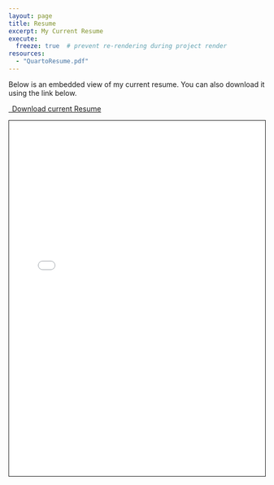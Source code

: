 ```yaml
---
layout: page
title: Resume
excerpt: My Current Resume
execute:
  freeze: true  # prevent re-rendering during project render
resources:
  - "QuartoResume.pdf"
---
```


Below is an embedded view of my current resume. You can also download it using the link below.

```{=html}
<!-- Download button for the resume -->
<p class="text-center">
  <a class="btn btn-primary btn-lg resume-download" href="QuartoResume.pdf" target="_blank">
    <i class="fa-solid fa-file-arrow-down"></i>&ensp;Download current Resume
  </a>
</p>

<!-- Embedded PDF viewer for the resume -->
<div class="embed-container">
  <iframe src="QuartoResume.pdf#toolbar=0" style="border: 0.5px solid;width: 100%; height: 700px;"></iframe>
</div>
```


